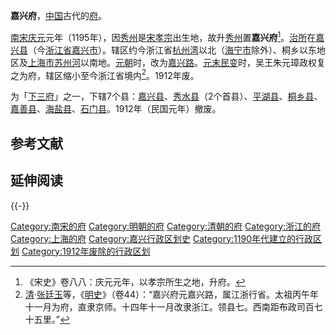 '''嘉兴府'''，[[中国|中国]]古代的[[府_(行政区划)|府]]。

[[南宋|南宋]][[慶元_(年號)|庆元]]元年（1195年），因[[秀州|秀州]]是[[宋孝宗|宋孝宗]]出生地，故升[[秀州|秀州]]置'''嘉兴府'''<ref>《宋史》卷八八：庆元元年，以孝宗所生之地，升府。</ref>。[[治所|治所]]在[[嘉兴县|嘉兴县]]（今[[浙江省|浙江省]][[嘉兴市|嘉兴市]]）。辖区约今浙江省[[杭州湾|杭州湾]]以北（[[海宁市|海宁市]]除外）、桐乡以东地区及[[上海市|上海市]][[苏州河|苏州河]]以南地。[[元朝|元朝]]时，改为[[嘉兴路|嘉兴路]]。[[元末民变|元末民变]]时，吴王朱元璋政权复之为府，辖区缩小至今浙江省境内<ref>[[清朝|清]]·[[张廷玉|张廷玉]]等，《[[明史|明史]]》（卷44）：“嘉兴府元嘉兴路，属江浙行省。太祖丙午年十一月为府，直隶京师。十四年十一月改隶浙江。领县七。西南距布政司百七十五里。”</ref>。1912年废。

为「[[下三府|下三府]]」之一，下辖7个县：[[嘉兴县|嘉兴县]]、[[秀水县|秀水县]]（2个首县）、[[平湖县|平湖县]]、[[桐乡县_(明朝)|桐乡县]]、[[嘉善县|嘉善县]]、[[海盐县|海盐县]]、[[石門縣_(浙江省)|石门县]]。1912年（民国元年）撤废。

== 参考文献 ==
{{Reflist}}

==延伸阅读==
{{Wikisource further reading}}
{{-}}
{{明朝行政区划|nocat}}
{{清朝浙江省行政區劃|nocat}}
{{浙江省历史二级政区|nocat}}
{{中国古代行政区划小作品}}
{{DEFAULTSORT:J}}
[[Category:南宋的府|Category:南宋的府]] 
[[Category:明朝的府|Category:明朝的府]]
[[Category:清朝的府|Category:清朝的府]]
[[Category:浙江的府|Category:浙江的府]]
[[Category:上海的府|Category:上海的府]]
[[Category:嘉兴行政区划史|Category:嘉兴行政区划史]]
[[Category:1190年代建立的行政区划|Category:1190年代建立的行政区划]]
[[Category:1912年废除的行政区划|Category:1912年废除的行政区划]]